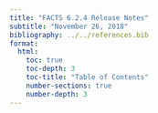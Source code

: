 ```yaml
---
title: "FACTS 6.2.4 Release Notes"
subtitle: "November 26, 2018"
bibliography: ../../references.bib
format: 
  html:
    toc: true
    toc-depth: 3
    toc-title: "Table of Contents"
    number-sections: true
    number-depth: 3
---
```





